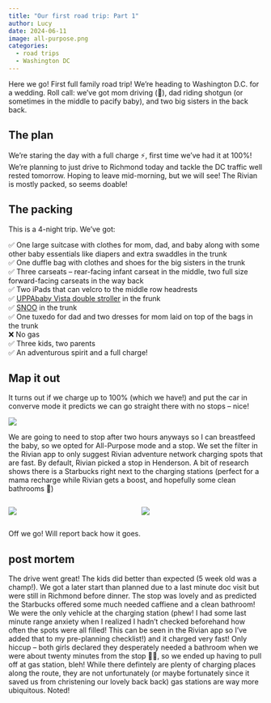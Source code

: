 ```yaml
---
title: "Our first road trip: Part 1"
author: Lucy
date: 2024-06-11
image: all-purpose.png
categories:
  - road trips
  - Washington DC
---
```


Here we go! First full family road trip! We're heading to Washington D.C. for a wedding. Roll call: we’ve got mom driving (👋), dad riding shotgun (or sometimes in the middle to pacify baby), and two big sisters in the back back.  

## The plan

We’re staring the day with a full charge ⚡️, first time we’ve had it at 100%! We’re planning to just drive to Richmond today and tackle the DC traffic well rested tomorrow. Hoping to leave mid-morning, but we will see! The Rivian is mostly packed, so seems doable! 

## The packing

This is a 4-night trip. We've got:

✅ One large suitcase with clothes for mom, dad, and baby along with some other baby essentials like diapers and extra swaddles in the trunk  
✅ One duffle bag with clothes and shoes for the big sisters in the trunk  
✅ Three carseats -- rear-facing infant carseat in the middle, two full size forward-facing carseats in the way back  
✅ Two iPads that can velcro to the middle row headrests  
✅ [UPPAbaby Vista double stroller](/posts/2024-06-10-uppa-baby-venn-diagram/) in the frunk  
✅ [SNOO](/posts/2024-06-06-happiest-ev/) in the trunk  
✅ One tuxedo for dad and two dresses for mom laid on top of the bags in the trunk  
❌ No gas  
✅ Three kids, two parents  
✅ An adventurous spirit and a full charge!

## Map it out

It turns out if we charge up to 100% (which we have!) and put the car in converve mode it predicts we can go straight there with no stops -- nice! 

::: {.centered-image}
![](conserve.jpeg)
:::

We are going to need to stop after two hours anyways so I can breastfeed the baby, so we opted for All-Purpose mode and a stop. We set the filter in the Rivian app to only suggest Rivian adventure network charging spots that are fast. By default, Rivian picked a stop in Henderson. A bit of research shows there is a Starbucks right next to the charging stations (perfect for a mama recharge while Rivian gets a boost, and hopefully some clean bathrooms 🤞)

:::: {.columns}

::: {.column}
::: {.centered-image}
![](filter.png)
:::
:::

::: {.column}
::: {.centered-image}
![](all-purpose.png)
:::
:::

::::

Off we go! Will report back how it goes. 

::: {.callout-note}
## post mortem

The drive went great! The kids did better than expected (5 week old was a champ!). We got a later start than planned due to a last minute doc visit but were still in Richmond before dinner. The stop was lovely and as predicted the Starbucks offered some much needed caffiene and a clean bathroom! We were the only vehicle at the charging station (phew! I had some last minute range anxiety when I realized I hadn't checked beforehand how often the spots were all filled! This can be seen in the Rivian app so I've added that to my pre-planning checklist!) and it charged very fast! Only hiccup -- both girls declared they desperately needed a bathroom when we were about twenty minutes from the stop 🤦‍♀️, so we ended up having to pull off at gas station, bleh! While there defintely are plenty of charging places along the route, they are not unfortunately (or maybe fortunately since it saved us from christening our lovely back back) gas stations are way more ubiquitous. Noted!
:::


